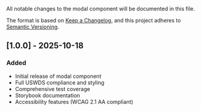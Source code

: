
<Meta title="Components/Modal/Changelog" />

All notable changes to the modal component will be documented in this file.

The format is based on [Keep a Changelog](https://keepachangelog.com/en/1.0.0/),
and this project adheres to [Semantic Versioning](https://semver.org/spec/v2.0.0.html).

## [1.0.0] - 2025-10-18

### Added

- Initial release of modal component
- Full USWDS compliance and styling
- Comprehensive test coverage
- Storybook documentation
- Accessibility features (WCAG 2.1 AA compliant)
